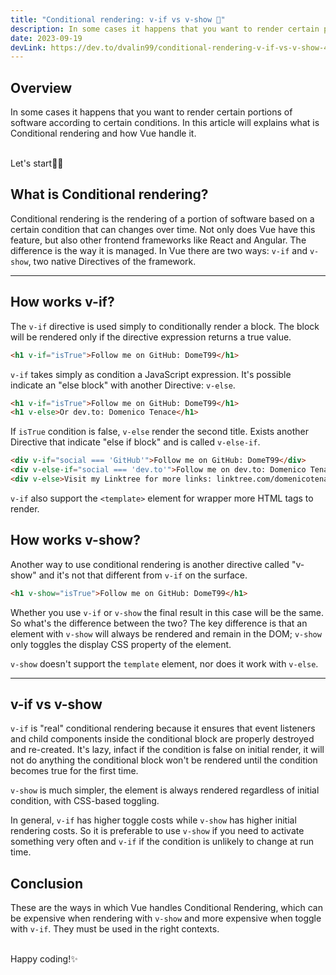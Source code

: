 ```yaml
---
title: "Conditional rendering: v-if vs v-show 🫴"
description: In some cases it happens that you want to render certain portions of software according to certain conditions.
date: 2023-09-19
devLink: https://dev.to/dvalin99/conditional-rendering-v-if-vs-v-show-4n1a
---
```


## Overview

In some cases it happens that you want to render certain portions of software according to certain conditions.
In this article will explains what is Conditional rendering and how Vue handle it.

<br />
Let's start🤙🏻

## What is Conditional rendering?

Conditional rendering is the rendering of a portion of software based on a certain condition that can changes over time.
Not only does Vue have this feature, but also other frontend frameworks like React and Angular. The difference is the way it is managed.
In Vue there are two ways: `v-if` and `v-show`, two native Directives of the framework.

---

## How works v-if?

The `v-if` directive is used simply to conditionally render a block. The block will be rendered only if the directive expression returns a true value.

```html
<h1 v-if="isTrue">Follow me on GitHub: DomeT99</h1>
```

`v-if` takes simply as condition a JavaScript expression.
It's possible indicate an "else block" with another Directive: `v-else`.

```html
<h1 v-if="isTrue">Follow me on GitHub: DomeT99</h1>
<h1 v-else>Or dev.to: Domenico Tenace</h1>
```

If `isTrue` condition is false, `v-else` render the second title.
Exists another Directive that indicate "else if block" and is called `v-else-if`.

```html
<div v-if="social === 'GitHub'">Follow me on GitHub: DomeT99</div>
<div v-else-if="social === 'dev.to'">Follow me on dev.to: Domenico Tenace</div>
<div v-else>Visit my Linktree for more links: linktree.com/domenicotenace</div>
```

`v-if` also support the `<template>` element for wrapper more HTML tags to render.

## How works v-show?

Another way to use conditional rendering is another directive called "v-show" and it's not that different from `v-if` on the surface.

```html
<h1 v-show="isTrue">Follow me on GitHub: DomeT99</h1>
```

Whether you use `v-if` or `v-show` the final result in this case will be the same.
So what's the difference between the two?
The key difference is that an element with `v-show` will always be rendered and remain in the DOM; `v-show` only toggles the display CSS property of the element.

`v-show` doesn't support the `template` element, nor does it work with `v-else`.

---

## v-if vs v-show

`v-if` is "real" conditional rendering because it ensures that event listeners and child components inside the conditional block are properly destroyed and re-created.
It's lazy, infact if the condition is false on initial render, it will not do anything the conditional block won't be rendered until the condition becomes true for the first time.

`v-show` is much simpler, the element is always rendered regardless of initial condition, with CSS-based toggling.

In general, `v-if` has higher toggle costs while `v-show` has higher initial rendering costs. So it is preferable to use `v-show` if you need to activate something very often and `v-if` if the condition is unlikely to change at run time.

## Conclusion

These are the ways in which Vue handles Conditional Rendering, which can be expensive when rendering with `v-show` and more expensive when toggle with `v-if`.
They must be used in the right contexts.

<br />
Happy coding!✨
